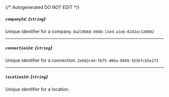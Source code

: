 {/* Autogenerated DO NOT EDIT  */}
##### `companyId`: *{`string`}*
Unique identifier for a company.
`8a210b68-6988-11ed-a1eb-0242ac120002`

---
##### `connectionId`: *{`string`}*
Unique identifier for a connection.
`2e9d2c44-f675-40ba-8049-353bfcb5e171`

---
##### `locationId`: *{`string`}*
Unique identifier for a location.

